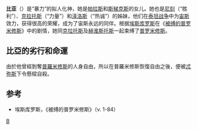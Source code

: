 '''比亚'''（{{lang-grc|Βία}}）是“暴力”的拟人化神，她是[[帕拉斯|帕拉斯]]和[[斯梯克斯|斯梯克斯]]的女儿。她也是[[尼刻|尼刻]]（“胜利”）、[[克拉托斯|克拉托斯]]（“力量”）和[[泽洛斯|泽洛斯]]（“热诚”）的姊妹，他们在[[泰坦战争|泰坦战争]]中为[[宙斯|宙斯]]效力，获得很高的荣耀，成为了宙斯永远的同伴。根据[[埃斯库罗斯|埃斯库罗斯]]在《[[被缚的普罗米修斯|被缚的普罗米修斯]]》中的剧情，她同[[克拉托斯|克拉托斯]]及[[赫淮斯托斯|赫淮斯托斯]]一起束缚了[[普罗米修斯|普罗米修斯]]。

== 比亞的劣行和命運 ==
由於他曾經剝奪[[普羅米修斯|普羅米修斯]]的人身自由，所以在普羅米修斯恢復自由之後，便被[[忒弥斯|忒弥斯]]下令懸樑自殺。

== 参考 ==
* 埃斯库罗斯，《被缚的普罗米修斯》（v. 1-84）

{{希腊拟人化神}}

[[Category:希臘女神|B]]